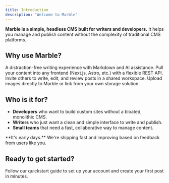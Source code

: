 ```yaml
---
title: Introduction
description: "Welcome to Marble"
---
```


**Marble is a simple, headless CMS built for writers and developers.** It helps you manage and publish content without the complexity of traditional CMS platforms.

## Why use Marble?

<CardGroup cols={2}>
  <Card title="Clean Editor" icon="pen">
    A distraction-free writing experience with Markdown and AI assistance.
  </Card>
  <Card title="Headless API" icon="code">
    Pull your content into any frontend (Next.js, Astro, etc.) with a flexible
    REST API.
  </Card>
  <Card title="Team Collaboration" icon="users">
    Invite others to write, edit, and review posts in a shared workspace.
  </Card>
  <Card title="Image Support" icon="image">
    Upload images directly to Marble or link from your own storage solution.
  </Card>
</CardGroup>

## Who is it for?

- **Developers** who want to build custom sites without a bloated, monolithic CMS.
- **Writers** who just want a clean and simple interface to write and publish.
- **Small teams** that need a fast, collaborative way to manage content.

<Info>
  **It's early days.** We're shipping fast and improving based on feedback from
  users like you.
</Info>

## Ready to get started?

<Card title="Quickstart Guide" href="/guides/quickstart" icon="rocket">
  Follow our quickstart guide to set up your account and create your first post
  in minutes.
</Card>
